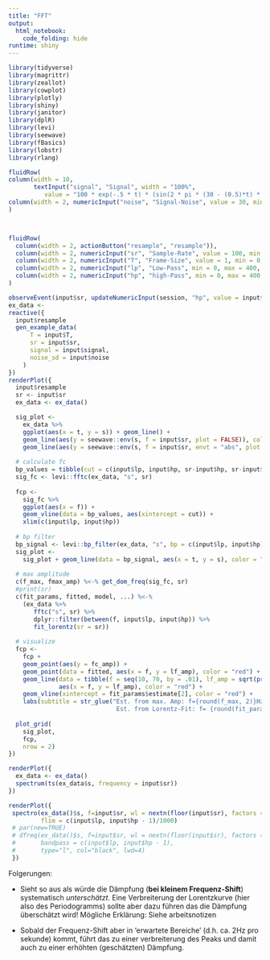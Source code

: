 ```yaml
---
title: "FFT"
output: 
  html_notebook:
    code_folding: hide
runtime: shiny
---
```


```r
library(tidyverse)
library(magrittr)
library(zeallot)
library(cowplot)
library(plotly)
library(shiny)
library(janitor)
library(dplR)
library(levi)
library(seewave)
library(fBasics)
library(lobstr)
library(rlang)
```

```r
fluidRow(
column(width = 10,
       textInput("signal", "Signal", width = "100%", 
          value = "100 * exp(-.5 * t) * (sin(2 * pi * (30 - (0.5)*t) * t))")),
column(width = 2, numericInput("noise", "Signal-Noise", value = 30, min = 0, max = 100, step = 1))
)



fluidRow(
  column(width = 2, actionButton("resample", "resample")), 
  column(width = 2, numericInput("sr", "Sample-Rate", value = 100, min = 0, max = 400)),
  column(width = 2, numericInput("T", "Frame-Size", value = 1, min = 0, max = 10)),
  column(width = 2, numericInput("lp", "Low-Pass", min = 0, max = 400, value = 0)),
  column(width = 2, numericInput("hp", "high-Pass", min = 0, max = 400, value = 400))
)

observeEvent(input$sr, updateNumericInput(session, "hp", value = input$sr/2, max = input$sr/2))
ex_data <- 
reactive({
  input$resample
  gen_example_data(
      T = input$T,
      sr = input$sr,
      signal = input$signal,
      noise_sd = input$noise
    )
})
renderPlot({
  input$resample
  sr <- input$sr
  ex_data <- ex_data()

  sig_plot <- 
    ex_data %>% 
    ggplot(aes(x = t, y = s)) + geom_line() +
    geom_line(aes(y = seewave::env(s, f = input$sr, plot = FALSE)), color = "blue") +
    geom_line(aes(y = seewave::env(s, f = input$sr, envt = "abs", plot = FALSE)), color = "green")
  
  # calculate fc
  bp_values = tibble(cut = c(input$lp, input$hp, sr-input$hp, sr-input$lp))
  sig_fc <- levi::fftc(ex_data, "s", sr)
  
  fcp <- 
    sig_fc %>% 
    ggplot(aes(x = f)) +
    geom_vline(data = bp_values, aes(xintercept = cut)) + 
    xlim(c(input$lp, input$hp))
  
  # bp filter
  bp_signal <- levi::bp_filter(ex_data, "s", bp = c(input$lp, input$hp), sr)
  sig_plot <-
    sig_plot + geom_line(data = bp_signal, aes(x = t, y = s), color = "red")
  
  # max amplitude
  c(f_max, fmax_amp) %<-% get_dom_freq(sig_fc, sr)
  #print(sr)
  c(fit_params, fitted, model, ...) %<-%
    (ex_data %>%
       fftc("s", sr) %>%
       dplyr::filter(between(f, input$lp, input$hp)) %>%
       fit_lorentz(sr = sr))
    
  # visualize
  fcp <-
    fcp + 
    geom_point(aes(y = fc_amp)) +
    geom_point(data = fitted, aes(x = f, y = lf_amp), color = "red") +
    geom_line(data = tibble(f = seq(10, 70, by = .01), lf_amp = sqrt(predict(model, newdata = list(f = f)))),
              aes(x = f, y = lf_amp), color = "red") +
    geom_vline(xintercept = fit_params$estimate[2], color = "red") + 
    labs(subtitle = str_glue("Est. from max. Amp: f={round(f_max, 2)}Hz/ Amp = {2 * round(fmax_amp, 1)} 
                              Est. from Lorentz-Fit: f= {round(fit_params$estimate[2], 2)}Hz/ d={round(fit_params$estimate[3], 2)}Hz"))
  
  plot_grid(
    sig_plot, 
    fcp, 
    nrow = 2)
})

renderPlot({
  ex_data <- ex_data()
  spectrum(ts(ex_data$s, frequency = input$sr))
})

renderPlot({
 spectro(ex_data()$s, f=input$sr, wl = nextn(floor(input$sr), factors = c(2))/4, ovlp = 50, osc = TRUE, 
         flim = c(input$lp, input$hp - 1)/1000)
 # par(new=TRUE)
 # dfreq(ex_data()$s, f=input$sr, wl = nextn(floor(input$sr), factors = c(2))/4, ovlp=50, threshold=10, 
 #       bandpass = c(input$lp, input$hp - 1), 
 #       type="l", col="black", lwd=4)
 })

```

Folgerungen:

 - Sieht so aus als würde die Dämpfung (**bei kleinem Frequenz-Shift**) systematisch  *unterschätzt*.
 Eine Verbreiterung der Lorentzkurve (hier also des Periodogramms) sollte aber 
 dazu führen das die Dämpfung überschätzt wird!
 Mögliche Erklärung: Siehe arbeitsnotizen
 
 - Sobald der Frequenz-Shift aber in 'erwartete Bereiche' (d.h. ca. 2Hz pro sekunde) kommt,
 führt das zu einer verbreiterung des Peaks und damit auch zu einer erhöhten (geschätzten)
 Dämpfung.

